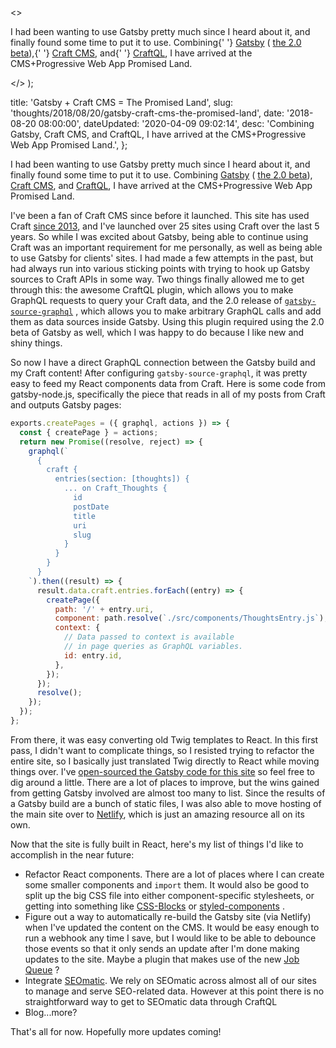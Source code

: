   <>
    <p>
      I had been wanting to use Gatsby pretty much since I heard about it, and
      finally found some time to put it to use. Combining{' '}
      <a href="https://gatsbyjs.org/">Gatsby</a> (
      <a href="https://next.gatsbyjs.org/">the 2.0 beta</a>),{' '}
      <a href="https://craftcms.com/">Craft CMS</a>, and{' '}
      <a href="https://github.com/markhuot/craftql">CraftQL</a>, I have arrived
      at the CMS+Progressive Web App Promised Land.
    </p>
  </>
);


  title: 'Gatsby + Craft CMS = The Promised Land',
  slug: 'thoughts/2018/08/20/gatsby-craft-cms-the-promised-land',
  date: '2018-08-20 08:00:00',
  dateUpdated: '2020-04-09 09:02:14',
  desc: 'Combining Gatsby, Craft CMS, and CraftQL, I have arrived at the CMS+Progressive Web App Promised Land.',
};

I had been wanting to use Gatsby pretty much since I heard about it, and finally found some time to put it to use. Combining [Gatsby](https://gatsbyjs.org/) ( [the 2.0 beta](https://next.gatsbyjs.org/)), [Craft CMS](https://craftcms.com/), and [CraftQL](https://github.com/markhuot/craftql), I have arrived at the CMS+Progressive Web App Promised Land.

I've been a fan of Craft CMS since before it launched. This site has used Craft [since 2013](/thoughts/2013/07/15/new-site-design), and I've launched over 25 sites using Craft over the last 5 years. So while I was excited about Gatsby, being able to continue using Craft was an important requirement for me personally, as well as being able to use Gatsby for clients' sites. I had made a few attempts in the past, but had always run into various sticking points with trying to hook up Gatsby sources to Craft APIs in some way. Two things finally allowed me to get through this: the awesome CraftQL plugin, which allows you to make GraphQL requests to query your Craft data, and the 2.0 release of [`gatsby-source-graphql`](https://www.npmjs.com/package/gatsby-source-graphql) , which allows you to make arbitrary GraphQL calls and add them as data sources inside Gatsby. Using this plugin required using the 2.0 beta of Gatsby as well, which I was happy to do because I like new and shiny things.

So now I have a direct GraphQL connection between the Gatsby build and my Craft content! After configuring `gatsby-source-graphql`, it was pretty easy to feed my React components data from Craft. Here is some code from gatsby-node.js, specifically the piece that reads in all of my posts from Craft and outputs Gatsby pages:

```javascript
exports.createPages = ({ graphql, actions }) => {
  const { createPage } = actions;
  return new Promise((resolve, reject) => {
    graphql(`
      {
        craft {
          entries(section: [thoughts]) {
            ... on Craft_Thoughts {
              id
              postDate
              title
              uri
              slug
            }
          }
        }
      }
    `).then((result) => {
      result.data.craft.entries.forEach((entry) => {
        createPage({
          path: '/' + entry.uri,
          component: path.resolve(`./src/components/ThoughtsEntry.js`),
          context: {
            // Data passed to context is available
            // in page queries as GraphQL variables.
            id: entry.id,
          },
        });
      });
      resolve();
    });
  });
};
```

From there, it was easy converting old Twig templates to React. In this first pass, I didn't want to complicate things, so I resisted trying to refactor the entire site, so I basically just translated Twig directly to React while moving things over. I've [open-sourced the Gatsby code for this site](https://github.com/danieltott/dtott-gatsby) so feel free to dig around a little. There are a lot of places to improve, but the wins gained from getting Gatsby involved are almost too many to list. Since the results of a Gatsby build are a bunch of static files, I was also able to move hosting of the main site over to [Netlify](https://www.netlify.com/), which is just an amazing resource all on its own.

Now that the site is fully built in React, here's my list of things I'd like to accomplish in the near future:

- Refactor React components. There are a lot of places where I can create some smaller components and `import` them. It would also be good to split up the big CSS file into either component-specific stylesheets, or getting into something like [CSS-Blocks](https://css-blocks.com/) or [styled-components](https://github.com/styled-components/styled-components) .
- Figure out a way to automatically re-build the Gatsby site (via Netlify) when I've updated the content on the CMS. It would be easy enough to run a webhook any time I save, but I would like to be able to debounce those events so that it only sends an update after I'm done making updates to the site. Maybe a plugin that makes use of the new [Job Queue](https://docs.craftcms.com/v3/config/#queue-component) ?
- Integrate [SEOmatic](https://github.com/nystudio107/craft-seomatic/). We rely on SEOmatic across almost all of our sites to manage and serve SEO-related data. However at this point there is no straightforward way to get to SEOmatic data through CraftQL
- Blog...more?

That's all for now. Hopefully more updates coming!
